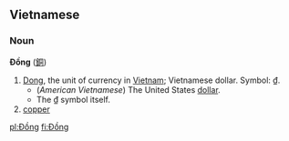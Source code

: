 ==Vietnamese==
===Noun===
'''Đồng''' ([[銅]])

#[[Dong]], the unit of currency in [[Vietnam]]; Vietnamese dollar. Symbol: [[₫]].
#*(''American Vietnamese'') The United States [[dollar]].
#*The [[₫]] symbol itself.
# [[copper]]

[[pl:Đồng]]
[[fi:Đồng]]